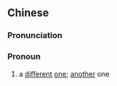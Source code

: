 ==Chinese==
{{zh-forms|s=第个}}

===Pronunciation===
{{zh-pron
|c=dai6 go3
|cat=pron
}}

===Pronoun===
{{zh-pronoun}}

# {{lb|zh|Cantonese}} a [[different]] [[one]]; [[another]] one